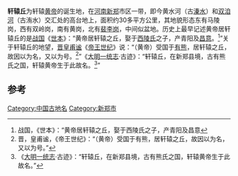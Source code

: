 '''轩辕丘'''为轩辕[[黄帝|黄帝]]的诞生地，在[[河南省|河南]][[新郑市|新郑]]市区一带，即今黄水河（古[[溱河|溱水]]）和[[双洎河|双洎河]]（古洧水）交汇处的高台地上，面积约30多平方公里，其地貌形态东有马陵岗，西有双岭岗，南有黄岗，北有[[裴李岗文化|裴李岗]]，中间似盆地。历史上最早记述黄帝居轩辕丘的是[[战国时期|战国]]《[[世本|世本]]》：“黄帝居轩辕之丘，娶于[[嫘祖|西陵氏]]之子，产青阳及[[昌意|昌意]]。<ref>战国，《世本》：“黄帝居轩辕之丘，娶于西陵氏之子，产青阳及昌意</ref>”关于轩辕丘的地望，[[晋朝|晋]][[皇甫谧|皇甫谧]]《[[帝王世紀|帝王世纪]]》说：“（黄帝）受国于[[有熊|有熊]]，居轩辕之丘，故因以为名，又以为号。<ref>晋，皇甫谧，《帝王世纪》：“（黄帝）受国于有熊，居轩辕之丘，故因以为名，又以为号。”</ref>”《[[大明一统志|大明一统志]]·古迹》：“轩辕丘，在新郑县境，古有熊氏之国，轩辕黄帝生于此故名。<ref>《[[大明一统志|大明一统志]]·古迹》：“轩辕丘，在新郑县境，古有熊氏之国，轩辕黄帝生于此故名。”</ref>”

==参考==
{{reflist}}

[[Category:中国古地名|Category:中国古地名]]
[[Category:新郑市|Category:新郑市]]